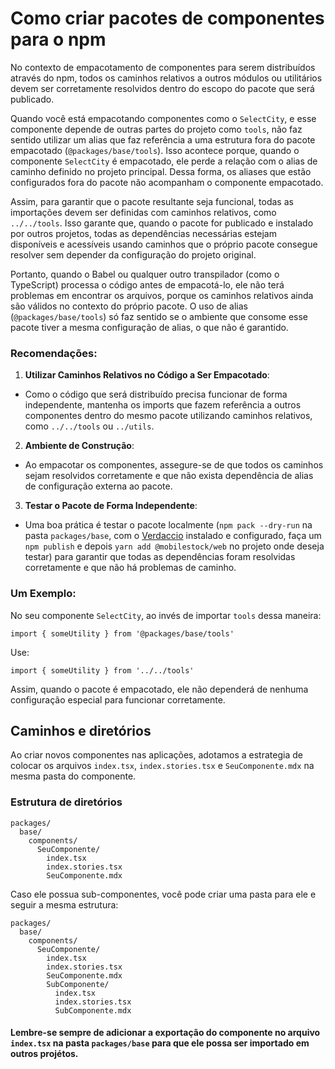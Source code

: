 
<Meta title="Introdução/Empacotamentos" />

# Como criar pacotes de componentes para o npm

No contexto de empacotamento de componentes para serem distribuídos através do npm, todos os caminhos relativos a outros módulos ou utilitários devem ser corretamente resolvidos dentro do escopo do pacote que será publicado.

Quando você está empacotando componentes como o `SelectCity`, e esse componente depende de outras partes do projeto como `tools`, não faz sentido utilizar um alias que faz referência a uma estrutura fora do pacote empacotado (`@packages/base/tools`). Isso acontece porque, quando o componente `SelectCity` é empacotado, ele perde a relação com o alias de caminho definido no projeto principal. Dessa forma, os aliases que estão configurados fora do pacote não acompanham o componente empacotado.

Assim, para garantir que o pacote resultante seja funcional, todas as importações devem ser definidas com caminhos relativos, como `../../tools`. Isso garante que, quando o pacote for publicado e instalado por outros projetos, todas as dependências necessárias estejam disponíveis e acessíveis usando caminhos que o próprio pacote consegue resolver sem depender da configuração do projeto original.

Portanto, quando o Babel ou qualquer outro transpilador (como o TypeScript) processa o código antes de empacotá-lo, ele não terá problemas em encontrar os arquivos, porque os caminhos relativos ainda são válidos no contexto do próprio pacote. O uso de alias (`@packages/base/tools`) só faz sentido se o ambiente que consome esse pacote tiver a mesma configuração de alias, o que não é garantido.

### Recomendações:

1. **Utilizar Caminhos Relativos no Código a Ser Empacotado**:

- Como o código que será distribuído precisa funcionar de forma independente, mantenha os imports que fazem referência a outros componentes dentro do mesmo pacote utilizando caminhos relativos, como `../../tools` ou `../utils`.

2. **Ambiente de Construção**:

- Ao empacotar os componentes, assegure-se de que todos os caminhos sejam resolvidos corretamente e que não exista dependência de alias de configuração externa ao pacote.

3. **Testar o Pacote de Forma Independente**:

- Uma boa prática é testar o pacote localmente (`npm pack --dry-run` na pasta `packages/base`, com o [Verdaccio](https://verdaccio.org/) instalado e configurado, faça um `npm publish` e depois `yarn add @mobilestock/web` no projeto onde deseja testar) para garantir que todas as dependências foram resolvidas corretamente e que não há problemas de caminho.

### Um Exemplo:

No seu componente `SelectCity`, ao invés de importar `tools` dessa maneira:

```tsx
import { someUtility } from '@packages/base/tools'
```

Use:

```tsx
import { someUtility } from '../../tools'
```

Assim, quando o pacote é empacotado, ele não dependerá de nenhuma configuração especial para funcionar corretamente.

## Caminhos e diretórios

Ao criar novos componentes nas aplicações, adotamos a estrategia de colocar os arquivos `index.tsx`, `index.stories.tsx` e `SeuComponente.mdx` na mesma pasta do componente.

### Estrutura de diretórios

```
packages/
  base/
    components/
      SeuComponente/
        index.tsx
        index.stories.tsx
        SeuComponente.mdx
```

Caso ele possua sub-componentes, você pode criar uma pasta para ele e seguir a mesma estrutura:

```
packages/
  base/
    components/
      SeuComponente/
        index.tsx
        index.stories.tsx
        SeuComponente.mdx
        SubComponente/
          index.tsx
          index.stories.tsx
          SubComponente.mdx
```

#### Lembre-se sempre de adicionar a exportação do componente no arquivo `index.tsx` na pasta `packages/base` para que ele possa ser importado em outros projétos.
